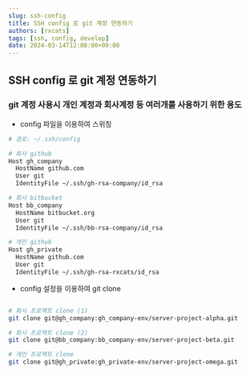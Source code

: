 ```yaml
---
slug: ssh-config
title: SSH config 로 git 계정 연동하기
authors: [rxcats]
tags: [ssh, config, develop]
date: 2024-03-14T12:00:00+09:00
---
```


## SSH config 로 git 계정 연동하기

### git 계정 사용시 개인 계정과 회사계정 등 여러개를 사용하기 위한 용도

- config 파일을 이용하여 스위칭
```bash
# 경로: ~/.ssh/config

# 회사 github
Host gh_company
  HostName github.com
  User git
  IdentityFile ~/.ssh/gh-rsa-company/id_rsa

# 회사 bitbucket
Host bb_company
  HostName bitbucket.org
  User git
  IdentityFile ~/.ssh/bb-rsa-company/id_rsa

# 개인 github
Host gh_private
  HostName github.com
  User git
  IdentityFile ~/.ssh/gh-rsa-rxcats/id_rsa

```

- config 설정을 이용하여 git clone

```bash

# 회사 프로젝트 clone (1)
git clone git@gh_company:gh_company-env/server-project-alpha.git

# 회사 프로젝트 clone (2)
git clone git@bb_company:bb_company-env/server-project-beta.git

# 개인 프로젝트 clone
git clone git@gh_private:gh_private-env/server-project-omega.git

```
